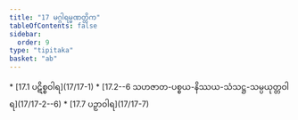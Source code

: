 ```yaml
---
title: "17 မဂ္ဂါရမ္မဏတ္တိက"
tableOfContents: false
sidebar:
  order: 9
type: "tipitaka"
basket: "ab"
---
```



<DynamicBreadcrumb />



<TableOfContents>
* [17.1 ပဋိစ္စဝါရ](17/17-1)
* [17.2--6 သဟဇာတ-ပစ္စယ-နိဿယ-သံသဋ္ဌ-သမ္ပယုတ္တဝါရ](17/17-2--6)
* [17.7 ပဉှာဝါရ](17/17-7)
</TableOfContents>